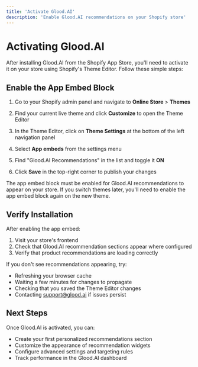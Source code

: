 ```yaml
---
title: 'Activate Glood.AI'
description: 'Enable Glood.AI recommendations on your Shopify store'
---
```


# Activating Glood.AI

After installing Glood.AI from the Shopify App Store, you'll need to activate it on your store using Shopify's Theme Editor. Follow these simple steps:

## Enable the App Embed Block

1. Go to your Shopify admin panel and navigate to **Online Store** > **Themes**

2. Find your current live theme and click **Customize** to open the Theme Editor

3. In the Theme Editor, click on **Theme Settings** at the bottom of the left navigation panel

4. Select **App embeds** from the settings menu

5. Find "Glood.AI Recommendations" in the list and toggle it **ON**

6. Click **Save** in the top-right corner to publish your changes

<Note>
The app embed block must be enabled for Glood.AI recommendations to appear on your store. If you switch themes later, you'll need to enable the app embed block again on the new theme.
</Note>

## Verify Installation

After enabling the app embed:

1. Visit your store's frontend
2. Check that Glood.AI recommendation sections appear where configured
3. Verify that product recommendations are loading correctly

If you don't see recommendations appearing, try:
- Refreshing your browser cache
- Waiting a few minutes for changes to propagate
- Checking that you saved the Theme Editor changes
- Contacting support@glood.ai if issues persist

## Next Steps

Once Glood.AI is activated, you can:
- Create your first personalized recommendations section
- Customize the appearance of recommendation widgets
- Configure advanced settings and targeting rules
- Track performance in the Glood.AI dashboard
